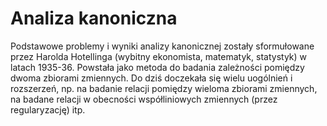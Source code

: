 # Analiza kanoniczna {#part_5}

Podstawowe problemy i wyniki analizy kanonicznej zostały sformułowane przez Harolda Hotellinga (wybitny ekonomista, matematyk, statystyk) w latach 1935-36.
Powstała jako metoda do badania zależności pomiędzy dwoma zbiorami zmiennych.
Do dziś doczekała się wielu uogólnień i rozszerzeń, np. na badanie relacji pomiędzy wieloma zbiorami zmiennych, na badane relacji w obecności współliniowych
zmiennych (przez regularyzację) itp.


